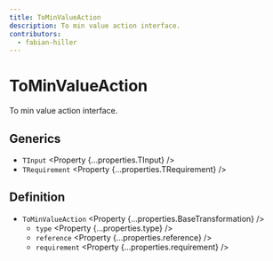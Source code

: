 ```yaml
---
title: ToMinValueAction
description: To min value action interface.
contributors:
  - fabian-hiller
---
```



# ToMinValueAction

To min value action interface.

## Generics

- `TInput` <Property {...properties.TInput} />
- `TRequirement` <Property {...properties.TRequirement} />

## Definition

- `ToMinValueAction` <Property {...properties.BaseTransformation} />
  - `type` <Property {...properties.type} />
  - `reference` <Property {...properties.reference} />
  - `requirement` <Property {...properties.requirement} />
